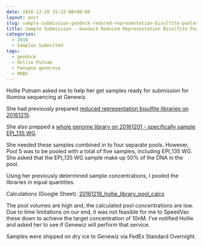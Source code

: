```yaml
---
date: 2016-12-20 15:22:08+00:00
layout: post
slug: sample-submission-geoduck-reduced-representation-bisulfite-pooled-libraries
title: Sample Submission - Geoduck Reduced Representation Bisulfite Pooled Libraries
categories:
  - 2016
  - Samples Submitted
tags:
  - geoduck
  - Hollie Putnam
  - Panopea generosa
  - RRBS
---
```


Hollie Putnam asked me to help her get samples ready for submission for Illumina sequencing at Genewiz.

She had previously prepared [reduced representation bisulfite libraries on 20161215](https://hputnam.github.io/Putnam_Lab_Notebook/Geoduck-RRBS-Library-Prep-part-3/).

She also prepped a [whole genome library on 20161201 - specifically sample EPI_135 WG](https://hputnam.github.io/Putnam_Lab_Notebook/Geoduck_RRBS_Library_Prep/).

She needed these samples combined in to four separate pools. However, Pool 5 was to be pooled with a total of five samples, including EPI_135 WG. She asked that the EPI_135 WG sample make up 50% of the DNA in the pool.

Using her previously determined sample concentrations, I pooled the libraries in equal quantities.

Calculations (Google Sheet): [20161219_hollie_library_pool_calcs](https://docs.google.com/spreadsheets/d/1mOf7zOJhwH_Lhe8Ud5sNuqwOpIH52omCTh9DLxR_Fsk/edit?usp=sharing)

The pool volumes are high and, the calculated pool concentrations are low. Due to time limitations on our end, it was not feasible for me to SpeedVac these down to achieve the target concentration of 10nM. I've notified Hollie and asked her to see if Genewiz will perform that service.

Samples were shipped on dry ice to Genewiz via FedEx Standard Overnight.
